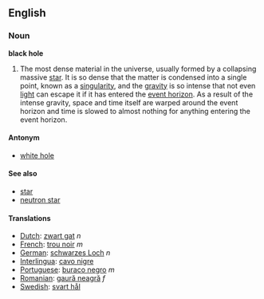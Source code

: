==English==
===Noun===

'''black hole'''

#The most dense material in the universe, usually formed by a collapsing massive [[star]].  It is so dense that the matter is condensed into a single point, known as a [[singularity]], and the [[gravity]] is so intense that not even [[light]] can escape it if it has entered the [[event horizon]].  As a result of the intense gravity, space and time itself are warped around the event horizon and time is slowed to almost nothing for anything entering the event horizon.

====Antonym====
*[[white hole]]

====See also====
*[[star]]
*[[neutron star]]

====Translations====
*[[Dutch]]: [[zwart gat]] ''n''
*[[French]]: [[trou noir]] ''m''
*[[German]]: [[schwarzes Loch]] ''n''
*[[Interlingua]]: [[cavo nigre]]
*[[Portuguese]]: [[buraco negro]] ''m''
*[[Romanian]]: [[gaură neagră]] ''f''
*[[Swedish]]: [[svart hål]]